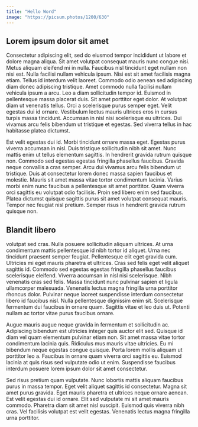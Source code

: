 ```yaml
---
title: "Hello Word"
image: "https://picsum.photos/1200/630"
---
```


## Lorem ipsum dolor sit amet

Consectetur adipiscing elit, sed do eiusmod tempor incididunt ut labore et dolore magna aliqua. Sit amet volutpat consequat mauris nunc congue nisi. Metus aliquam eleifend mi in nulla. Faucibus nisl tincidunt eget nullam non nisi est. Nulla facilisi nullam vehicula ipsum. Nisi est sit amet facilisis magna etiam. Tellus id interdum velit laoreet. Commodo odio aenean sed adipiscing diam donec adipiscing tristique. Amet commodo nulla facilisi nullam vehicula ipsum a arcu. Leo a diam sollicitudin tempor id. Euismod in pellentesque massa placerat duis. Sit amet porttitor eget dolor. At volutpat diam ut venenatis tellus. Orci a scelerisque purus semper eget. Velit egestas dui id ornare. Vestibulum lectus mauris ultrices eros in cursus turpis massa tincidunt. Accumsan in nisl nisi scelerisque eu ultrices. Dui vivamus arcu felis bibendum ut tristique et egestas. Sed viverra tellus in hac habitasse platea dictumst.

Est velit egestas dui id. Morbi tincidunt ornare massa eget. Egestas purus viverra accumsan in nisl. Duis tristique sollicitudin nibh sit amet. Nunc mattis enim ut tellus elementum sagittis. In hendrerit gravida rutrum quisque non. Commodo sed egestas egestas fringilla phasellus faucibus. Gravida neque convallis a cras semper. Arcu dui vivamus arcu felis bibendum ut tristique. Duis at consectetur lorem donec massa sapien faucibus et molestie. Mauris sit amet massa vitae tortor condimentum lacinia. Varius morbi enim nunc faucibus a pellentesque sit amet porttitor. Quam viverra orci sagittis eu volutpat odio facilisis. Proin sed libero enim sed faucibus. Platea dictumst quisque sagittis purus sit amet volutpat consequat mauris. Tempor nec feugiat nisl pretium. Semper risus in hendrerit gravida rutrum quisque non.

## Blandit libero

volutpat sed cras. Nulla posuere sollicitudin aliquam ultrices. At urna condimentum mattis pellentesque id nibh tortor id aliquet. Urna nec tincidunt praesent semper feugiat. Pellentesque elit eget gravida cum. Ultricies mi eget mauris pharetra et ultrices. Cras sed felis eget velit aliquet sagittis id. Commodo sed egestas egestas fringilla phasellus faucibus scelerisque eleifend. Viverra accumsan in nisl nisi scelerisque. Nibh venenatis cras sed felis. Massa tincidunt nunc pulvinar sapien et ligula ullamcorper malesuada. Venenatis lectus magna fringilla urna porttitor rhoncus dolor. Pulvinar neque laoreet suspendisse interdum consectetur libero id faucibus nisl. Nulla pellentesque dignissim enim sit. Scelerisque fermentum dui faucibus in ornare quam. Sagittis vitae et leo duis ut. Potenti nullam ac tortor vitae purus faucibus ornare.

Augue mauris augue neque gravida in fermentum et sollicitudin ac. Adipiscing bibendum est ultricies integer quis auctor elit sed. Quisque id diam vel quam elementum pulvinar etiam non. Sit amet massa vitae tortor condimentum lacinia quis. Ridiculus mus mauris vitae ultricies. Eu mi bibendum neque egestas congue quisque. Porta lorem mollis aliquam ut porttitor leo a. Faucibus in ornare quam viverra orci sagittis eu. Euismod lacinia at quis risus sed vulputate odio ut enim. Suspendisse faucibus interdum posuere lorem ipsum dolor sit amet consectetur.

Sed risus pretium quam vulputate. Nunc lobortis mattis aliquam faucibus purus in massa tempor. Eget velit aliquet sagittis id consectetur. Magna sit amet purus gravida. Eget mauris pharetra et ultrices neque ornare aenean. Est velit egestas dui id ornare. Elit sed vulputate mi sit amet mauris commodo. Pharetra diam sit amet nisl suscipit. Euismod quis viverra nibh cras. Vel facilisis volutpat est velit egestas. Venenatis lectus magna fringilla urna porttitor.
